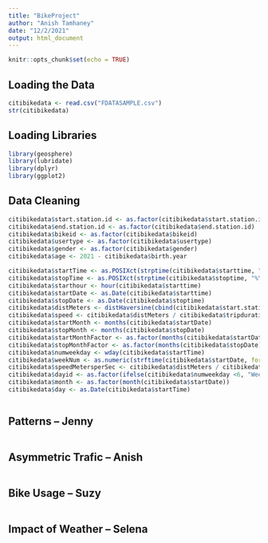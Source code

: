 ```yaml
---
title: "BikeProject"
author: "Anish Tamhaney"
date: "12/2/2021"
output: html_document
---
```


```r
knitr::opts_chunk$set(echo = TRUE)
```

## Loading the Data

```r
citibikedata <- read.csv("FDATASAMPLE.csv")
str(citibikedata)
```

## Loading Libraries

```r
library(geosphere)
library(lubridate)
library(dplyr)
library(ggplot2)
```

## Data Cleaning

```r
citibikedata$start.station.id <- as.factor(citibikedata$start.station.id)
citibikedata$end.station.id <- as.factor(citibikedata$end.station.id)
citibikedata$bikeid <- as.factor(citibikedata$bikeid)
citibikedata$usertype <- as.factor(citibikedata$usertype)
citibikedata$gender <- as.factor(citibikedata$gender)
citibikedata$age <- 2021 - citibikedata$birth.year

citibikedata$startTime <- as.POSIXct(strptime(citibikedata$starttime, "%Y-%m-%d %H:%M:%S"))
citibikedata$stopTime <- as.POSIXct(strptime(citibikedata$stoptime, "%Y-%m-%d %H:%M:%S"))
citibikedata$starthour <- hour(citibikedata$starttime) 
citibikedata$startDate <- as.Date(citibikedata$starttime)
citibikedata$stopDate <- as.Date(citibikedata$stoptime)
citibikedata$distMeters <- distHaversine(cbind(citibikedata$start.station.latitude, citibikedata$start.station.longitude), cbind(citibikedata$end.station.latitude, citibikedata$end.station.longitude))
citibikedata$speed <- citibikedata$distMeters / citibikedata$tripduration
citibikedata$startMonth <- months(citibikedata$startDate)
citibikedata$stopMonth <- months(citibikedata$stopDate)
citibikedata$startMonthFactor <- as.factor(months(citibikedata$startDate))
citibikedata$stopMonthFactor <- as.factor(months(citibikedata$stopDate))
citibikedata$numweekday <- wday(citibikedata$startTime)
citibikedata$weekNum <- as.numeric(strftime(citibikedata$startDate, format = "%V"))
citibikedata$speedMetersperSec <- citibikedata$distMeters / citibikedata$tripduration
citibikedata$dayid <- as.factor(ifelse(citibikedata$numweekday <6, "Weekday", "Weekend"))
citibikedata$month <- as.factor(month(citibikedata$startDate))
citibikedata$day <- as.Date(citibikedata$startTime)



```

## Patterns -- Jenny

```r



























```

## Asymmetric Trafic -- Anish

```r
















































```

## Bike Usage -- Suzy

```r
















































```

## Impact of Weather -- Selena 

```r













































```

